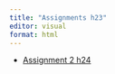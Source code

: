 ```yaml
---
title: "Assignments h23"
editor: visual
format: html
---
```


-   [Assignment 2 h24](ass2/ass2-h24.qmd)
